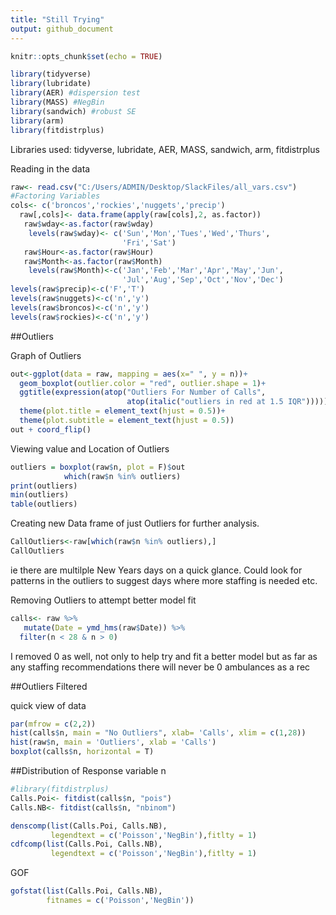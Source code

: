 ```yaml
---
title: "Still Trying"
output: github_document
---
```

```r
knitr::opts_chunk$set(echo = TRUE)

library(tidyverse)
library(lubridate)
library(AER) #dispersion test
library(MASS) #NegBin
library(sandwich) #robust SE
library(arm)
library(fitdistrplus)
```
Libraries used: tidyverse, lubridate, AER, MASS, sandwich, arm, fitdistrplus

Reading in the data
```r
raw<- read.csv("C:/Users/ADMIN/Desktop/SlackFiles/all_vars.csv")
#Factoring Variables
cols<- c('broncos','rockies','nuggets','precip')
  raw[,cols]<- data.frame(apply(raw[cols],2, as.factor))
   raw$wday<-as.factor(raw$wday)
    levels(raw$wday)<- c('Sun','Mon','Tues','Wed','Thurs',
                         'Fri','Sat')
   raw$Hour<-as.factor(raw$Hour)
   raw$Month<-as.factor(raw$Month)
    levels(raw$Month)<-c('Jan','Feb','Mar','Apr','May','Jun',
                         'Jul','Aug','Sep','Oct','Nov','Dec')
levels(raw$precip)<-c('F','T')
levels(raw$nuggets)<-c('n','y')
levels(raw$broncos)<-c('n','y')
levels(raw$rockies)<-c('n','y')
```


##Outliers

Graph of Outliers
```r
out<-ggplot(data = raw, mapping = aes(x=" ", y = n))+
  geom_boxplot(outlier.color = "red", outlier.shape = 1)+
  ggtitle(expression(atop("Outliers For Number of Calls",
                          atop(italic("outliers in red at 1.5 IQR")))))+
  theme(plot.title = element_text(hjust = 0.5))+
  theme(plot.subtitle = element_text(hjust = 0.5))
out + coord_flip()
```

Viewing value and Location of Outliers
```r
outliers = boxplot(raw$n, plot = F)$out
            which(raw$n %in% outliers)
print(outliers)
min(outliers)
table(outliers)
```


Creating new Data frame of just Outliers for further analysis. 
```r
CallOutliers<-raw[which(raw$n %in% outliers),]
CallOutliers
```
ie there are multilple New Years days on a quick glance.  Could look for patterns in the outliers to suggest days where more staffing is needed etc.

Removing Outliers to attempt better model fit
```r
calls<- raw %>% 
   mutate(Date = ymd_hms(raw$Date)) %>%  
  filter(n < 28 & n > 0)
```
I removed 0 as well, not only to help try and fit a better model but as far as any staffing recommendations there will never be 0 ambulances as a rec

##Outliers Filtered

quick view of data
```r
par(mfrow = c(2,2))
hist(calls$n, main = "No Outliers", xlab= 'Calls', xlim = c(1,28))
hist(raw$n, main = 'Outliers', xlab = 'Calls')
boxplot(calls$n, horizontal = T)
```

##Distribution of Response variable n

```r
#library(fitdistrplus)
Calls.Poi<- fitdist(calls$n, "pois")
Calls.NB<- fitdist(calls$n, "nbinom")

denscomp(list(Calls.Poi, Calls.NB),
         legendtext = c('Poisson','NegBin'),fitlty = 1)
cdfcomp(list(Calls.Poi, Calls.NB),
         legendtext = c('Poisson','NegBin'),fitlty = 1)
```
GOF
```r
gofstat(list(Calls.Poi, Calls.NB),
        fitnames = c('Poisson','NegBin'))
```
